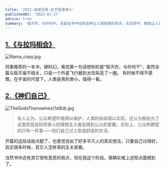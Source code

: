 ```yaml
---
title: '2022-阅读记录-在宇宙里渺小'
publishedAt: '2022-01-27'
advice: true
summary: '毁灭你，与你何干。总能在书中找到这种让人很惊艳的观点，无论好坏，都能让人感到真实。在如今这个无法言说的社会里，仿佛只有在书中才能窥见一点真实。'
---
```



## [1.《与拉玛相会》](https://zh.wikipedia.org/wiki/%E8%88%87%E6%8B%89%E7%91%AA%E7%9B%B8%E6%9C%83)

![Rama_copy.jpg](https://zackdkblog.oss-cn-beijing.aliyuncs.com/Rama_copy.jpg)

同事推荐的一本书，硬科幻。看完第一句话想到的是“毁灭你，与你何干”，虽然全篇与毁灭毫不相关，只是一个外星飞行器到太阳系逛了一圈。
有时候不得不感慨，在宇宙的尺度下，人类是真的渺小。值得一看。

## [2.《神们自己》](https://book.douban.com/subject/26264967/)

![TheGodsThemselves(1stEd).jpg](https://zackdkblog.oss-cn-beijing.aliyuncs.com/TheGodsThemselves(1stEd).jpg)

>有人认为，公众希望环境得以保护，人类的存续得以实现，还认为那些为了这类崇高目标而奋斗的理想主义者会得到公众的爱戴，实际上，公众所期望的只有一件事——他们自己过上安逸舒适的生活。

开篇的这段话就点题了，也感觉说出了好多平凡人的真实想法，只要自己过得好，其实很多时候，其它人怎样真的无关紧要。

当然书中还有其它很有意思的观点，但在我这个阶段，我确实被上述观点震撼到了。

